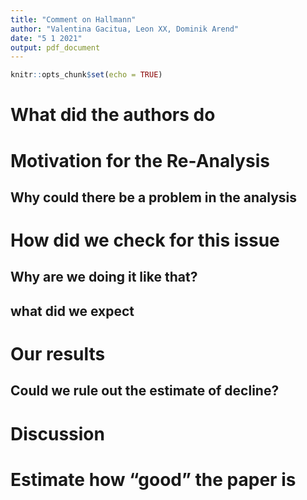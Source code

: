 ```yaml
---
title: "Comment on Hallmann"
author: "Valentina Gacitua, Leon XX, Dominik Arend"
date: "5 1 2021"
output: pdf_document
---
```


```r
knitr::opts_chunk$set(echo = TRUE)
```

# What did the authors do


# Motivation for the Re-Analysis

## Why could there be a problem in the analysis

# How did we check for this issue

## Why are we doing it like that?

## what did we expect

# Our results

## Could we rule out the estimate of decline?

# Discussion

# Estimate how "good" the paper is
